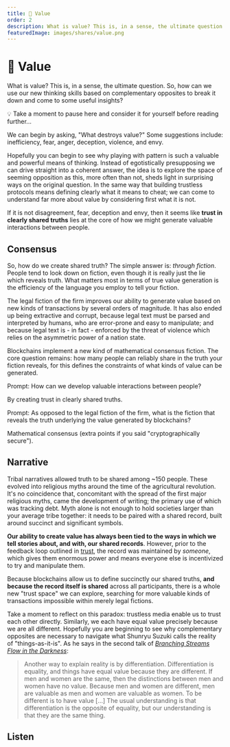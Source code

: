 ```yaml
---
title: 💯 Value
order: 2
description: What is value? This is, in a sense, the ultimate question. It seems like trust in clearly shared truths lies at its core, so how might we generate more valuable interactions between people?
featuredImage: images/shares/value.png
---
```


# 💯 Value

What is value? This is, in a sense, the ultimate question. So, how can we use our new thinking skills based on complementary opposites to break it down and come to some useful insights? 

<StatusBanner warning>

💡 Take a moment to pause here and consider it for yourself before reading further...

</StatusBanner>

We can begin by asking, "What destroys value?" Some suggestions include: inefficiency, fear, anger, deception, violence, and envy.

Hopefully you can begin to see why playing with pattern is such a valuable and powerful means of thinking. Instead of egotistically presupposing we can drive straight into a coherent answer, the idea is to explore the space of seeming opposition as this, more often than not, sheds light in surprising ways on the original question. In the same way that building trustless protocols means defining clearly what it means to cheat; we can come to understand far more about value by considering first what it is not.

If it is not disagreement, fear, deception and envy, then it seems like **trust in clearly shared truths** lies at the core of how we might generate valuable interactions between people.

## Consensus

So, how do we create shared truth? The simple answer is: *through fiction*. People tend to look down on fiction, even though it is really just the lie which reveals truth. What matters most in terms of true value generation is the efficiency of the language you employ to tell your fiction. 

The legal fiction of the firm improves our ability to generate value based on new kinds of transactions by several orders of magnitude. It has also ended up being extractive and corrupt, because legal text must be parsed and interpreted by humans, who are error-prone and easy to manipulate; and because legal text is - in fact - enforced by the threat of violence which relies on the asymmetric power of a nation state.

Blockchains implement a new kind of mathematical consensus fiction. The core question remains: how many people can reliably share in the truth your fiction reveals, for this defines the constraints of what kinds of value can be generated.

<Flash>

<Card>

Prompt: How can we develop valuable interactions between people?

By creating trust in clearly shared truths.

</Card>

<Card>
    
Prompt: As opposed to the legal fiction of the firm, what is the fiction that reveals the truth underlying the value generated by blockchains?

Mathematical consensus (extra points if you said "cryptographically secure").

</Card>

</Flash>


## Narrative

Tribal narratives allowed truth to be shared among ~150 people. These evolved into religious myths around the time of the agricultural revolution. It's no coincidence that, concomitant with the spread of the first major religious myths, came the development of writing; the primary use of which was tracking debt. Myth alone is not enough to hold societies larger than your average tribe together: it needs to be paired with a shared record, built around succinct and significant symbols.

**Our ability to create value has always been tied to the ways in which we tell stories about, and with, our shared records**. However, prior to the feedback loop outlined in [trust](/learn/module-0/trust), the record was maintained by *someone*, which gives them enormous power and means everyone else is incentivized to try and manipulate them.

Because blockchains allow us to define succinctly our shared truths, **and because the record itself is shared** across all participants, there is a whole new "trust space" we can explore, searching for more valuable kinds of transactions impossible within merely legal fictions. 

Take a moment to reflect on this paradox: trustless media enable us to trust each other directly. Similarly, we each have equal value precisely because we are all different. Hopefully you are beginning to see why complementary opposites are necessary to navigate what Shunryu Suzuki calls the reality of "things-as-it-is". As he says in the second talk of [_Branching Streams Flow in the Darkness_](https://terebess.hu/zen/mesterek/Branching-Streams.pdf):

> Another way to explain reality is by differentiation. Differentiation is equality, and things have equal value because they are different. If men and women are the same, then the distinctions between men and women have no value. Because men and women are different, men are valuable as men and women are valuable as women. To be different is to have value [...] The usual understanding is that differentiation is the opposite of equality, but our understanding is that they are the same thing.

## Listen

<AudioPlayer src="https://kernel-audio.s3.amazonaws.com/M1E2+-+Value.mp3"/>